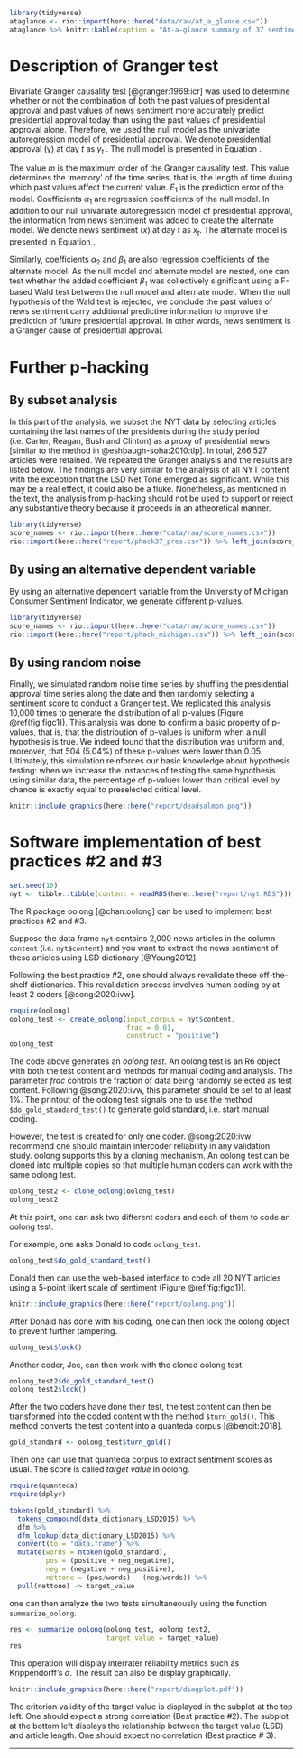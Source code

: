 ```r
library(tidyverse)
ataglance <- rio::import(here::here("data/raw/at_a_glance.csv"))
ataglance %>% knitr::kable(caption = "At-a-glance summary of 37 sentiment scores", longtable = TRUE, format.args = list(digits = 3, na_string = "")) %>% kableExtra::column_spec(1:6, width = "6em")
```

# Description of Granger test

Bivariate Granger causality test [@granger:1969:icr] was used to determine whether or not the combination of both the past values of presidential approval and past values of news sentiment more accurately predict presidential approval today than using the past values of presidential approval alone. Therefore, we used the null model as the univariate autoregression model of presidential approval. We denote presidential approval (y) at day *t* as $y_{t}$ . The null model is presented in Equation \ref{eq:5}.

\begin{equation}
  \label{eq:5}
y_{t} = \sum_{j=1}^{m} \alpha_{1_{j}} y_{(t-j)} + E_{1}(t)
\end{equation}

The value *m* is the maximum order of the Granger causality test. This value determines the ‘memory’ of the time series, that is, the length of time during which past values affect the current value. $E_{1}$ is the prediction error of the model. Coefficients $\alpha_{1}$ are regression coefficients of the null model. In addition to our null univariate autoregression model of presidential approval, the information from news sentiment was added to create the alternate model. We denote news sentiment (*x*) at day *t* as $x_{t}$. The alternate model is presented in Equation \ref{eq:6}.

\begin{equation}
  \label{eq:6}
y_{t} = \sum_{j=1}^{m} \alpha_{2_{j}} y_{(t-j)} + \sum_{j=1}^{m} \beta_{1_{j}} x_{(t-j)} + E_{2}(t)
\end{equation}

Similarly, coefficients $\alpha_{2}$ and $\beta_{1}$ are also regression coefficients of the alternate model. As the null model and alternate model are nested, one can test whether the added coefficient $\beta_{1}$ was collectively significant using a F-based Wald test between the null model and alternate model. When the null hypothesis of the Wald test is rejected, we conclude the past values of news sentiment carry additional predictive information to improve the prediction of future presidential approval. In other words, news sentiment is a Granger cause of presidential approval.

# Further p-hacking

## By subset analysis

In this part of the analysis, we subset the NYT data by selecting articles containing the last names of the presidents during the study period (i.e. Carter, Reagan, Bush and Clinton) as a proxy of presidential news [similar to the method in @eshbaugh-soha:2010:tlp]. In total, 266,527 articles were retained. We repeated the Granger analysis and the results are listed below. The findings are very similar to the analysis of all NYT content with the exception that the LSD Net Tone emerged as significant. While this may be a real effect, it could also be a fluke. Nonetheless, as mentioned in the text, the analysis from p-hacking should not be used to support or reject any substantive theory because it proceeds in an atheoretical manner.

```r
library(tidyverse)
score_names <- rio::import(here::here("data/raw/score_names.csv"))
rio::import(here::here("report/phack37_pres.csv")) %>% left_join(score_names, by = c('score_names' = 'var_name')) %>% select(dictionary_name, cor_wc, pres_phack, pres_phack_adj) %>% papaja::apa_table(caption = "Correlation of 37 sentiment scores and Granger causality tests for all sentiment scores: subset analysis", longtable = TRUE, format.args = list(digits = 3, na_string = ""), col.names = c("Score", "Correlation", "Granger (unadjusted)", "Granger (adjusted)"), note = "Correlation: Correlation with content length - Pearson’s r; Granger (unadjusted): Granger causality test: P (unadjusted); Granger (adjusted): Granger causality test: P (content- length adjusted). The sentiment scores are sorted by their correlation with article length. The analysis from p-hacking should not be used to support or reject any substantive theory because it proceeds in an atheoretical manner. As we have conducted 38 tests with all of them at the 5% level, the expected number of tests with a p-value less than 0.05 purely by chance is 1.9.")
```

## By using an alternative dependent variable

By using an alternative dependent variable from the University of Michigan Consumer Sentiment Indicator, we generate different p-values.

```r
library(tidyverse)
score_names <- rio::import(here::here("data/raw/score_names.csv"))
rio::import(here::here("report/phack_michigan.csv")) %>% left_join(score_names, by = c('score_names' = 'var_name')) %>% select(dictionary_name, cor_wc, pres_phack, pres_phack_adj) %>% papaja::apa_table(caption = "Correlation of 37 sentiment scores and Granger causality tests for all sentiment scores: University of Michigan Consumer Sentiment Indicator", longtable = TRUE, format.args = list(digits = 3, na_string = ""), col.names = c("Score", "Correlation", "Granger (unadjusted)", "Granger (adjusted)"), note = "Correlation: Correlation with content length - Pearson’s r; Granger (unadjusted): Granger causality test: P (unadjusted); Granger (adjusted): Granger causality test: P (content- length adjusted). The sentiment scores are sorted by their correlation with article length. The analysis from p-hacking should not be used to support or reject any substantive theory because it proceeds in an atheoretical manner. As we have conducted 38 tests with all of them at the 5% level, the expected number of tests with a p-value less than 0.05 purely by chance is 1.9.")
```

## By using random noise

Finally, we simulated random noise time series by shuffling the presidential approval time series along the date and then randomly selecting a sentiment score to conduct a Granger test. We replicated this analysis 10,000 times to generate the distribution of all p-values (Figure \@ref(fig:figc1)). This analysis was done to confirm a basic property of p-values, that is, that the distribution of p-values is uniform when a null hypothesis is true. We indeed found that the distribution was uniform and, moreover, that 504 (5.04%) of these p-values were lower than 0.05. Ultimately, this simulation reinforces our basic knowledge about hypothesis testing: when we increase the instances of testing the same hypothesis using similar data, the percentage of p-values lower than critical level by chance is exactly equal to preselected critical level. 

```r
knitr::include_graphics(here::here("report/deadsalmon.png"))
```

# Software implementation of best practices \#2 and \#3

```r
set.seed(10)
nyt <- tibble::tibble(content = readRDS(here::here("report/nyt.RDS"))) %>% sample_n(size = 2000)
```

The R package oolong [@chan:oolong] can be used to implement best practices \#2 and \#3.

Suppose the data frame `nyt` contains 2,000 news articles in the column `content` (i.e. `nyt$content`) and you want to extract the news sentiment of these articles using LSD dictionary [@Young2012].

Following the best practice #2, one should always revalidate these off-the-shelf dictionaries. This revalidation process involves human coding by at least 2 coders [@song:2020:ivw].

```r
require(oolong)
oolong_test <- create_oolong(input_corpus = nyt$content,
                             frac = 0.01,
                             construct = "positive")
oolong_test
```

The code above generates an *oolong test*. An oolong test is an R6 object with both the test content and methods for manual coding and analysis. The parameter *frac* controls the fraction of data being randomly selected as test content. Following @song:2020:ivw, this parameter should be set to at least 1%. The printout of the oolong test signals one to use the method `$do_gold_standard_test()` to generate gold standard, i.e. start manual coding.

However, the test is created for only one coder. @song:2020:ivw recommend one should maintain intercoder reliability in any validation study. oolong supports this by a cloning mechanism. An oolong test can be cloned into multiple copies so that multiple human coders can work with the same oolong test.

```r
oolong_test2 <- clone_oolong(oolong_test)
oolong_test2
```

At this point, one can ask two different coders and each of them to code an oolong test.

For example, one asks Donald to code `oolong_test`.

```r
oolong_test$do_gold_standard_test()
```

Donald then can use the web-based interface to code all 20 NYT articles using a 5-point likert scale of sentiment (Figure \@ref(fig:figd1)).

```r
knitr::include_graphics(here::here("report/oolong.png"))
```

After Donald has done with his coding, one can then lock the oolong object to prevent further tampering.

```r
oolong_test$lock()
```

Another coder, Joe, can then work with the cloned oolong test.

```r
oolong_test2$do_gold_standard_test()
oolong_test2$lock()
```

After the two coders have done their test, the test content can then be transformed into the coded content with the method `$turn_gold()`. This method converts the test content into a quanteda corpus [@benoit:2018].

```r
gold_standard <- oolong_test$turn_gold()
```

Then one can use that quanteda corpus to extract sentiment scores as usual. The score is called *target value* in oolong.

```r
require(quanteda)
require(dplyr)

tokens(gold_standard) %>%
  tokens_compound(data_dictionary_LSD2015) %>%
  dfm %>% 
  dfm_lookup(data_dictionary_LSD2015) %>%
  convert(to = "data.frame") %>%
  mutate(words = ntoken(gold_standard),
         pos = (positive + neg_negative),
         neg = (negative + neg_positive),
         nettone = (pos/words) - (neg/words)) %>%
  pull(nettone) -> target_value
```

one can then analyze the two tests simultaneously using the function `summarize_oolong`.

```r
res <- summarize_oolong(oolong_test, oolong_test2,
                        target_value = target_value)
res
```

This operation will display interrater reliability metrics such as Krippendorff's $\alpha$. The result can also be display graphically. 

```r
knitr::include_graphics(here::here("report/diagplot.pdf"))
```

The criterion validity of the target value is displayed in the subplot at the top left. One should expect a strong correlation (Best practice \#2). The subplot at the bottom left displays the relationship between the target value (LSD) and article length. One should expect no correlation (Best practice \# 3).

---
